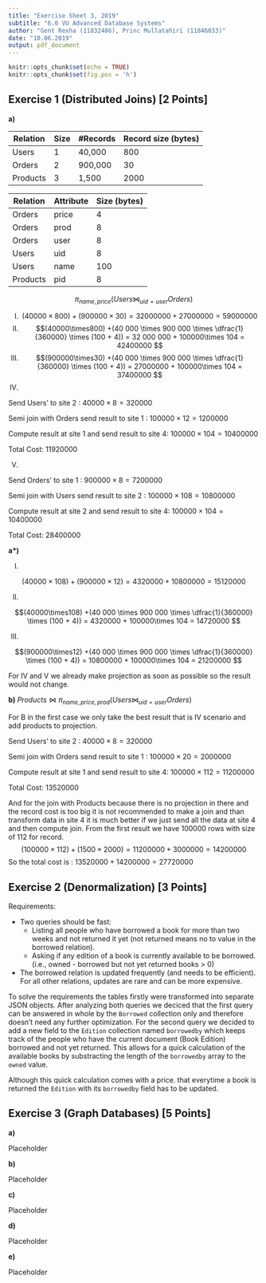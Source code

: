 ```yaml
---
title: "Exercise Sheet 3, 2019"
subtitle: "6.0 VU Advanced Database Systems"
author: "Gent Rexha (11832486), Princ Mullatahiri (11846033)"
date: "10.06.2019"
output: pdf_document
---
```


```r
knitr::opts_chunk$set(echo = TRUE)
knitr::opts_chunk$set(fig.pos = 'h')
```

## Exercise 1 (Distributed Joins) [2 Points]

**a)**


| Relation | Size | #Records | Record size (bytes) |
|----------|------|----------|---------------------|
| Users    | 1    | 40,000   | 800                 |
| Orders   | 2    | 900,000  | 30                  |
| Products | 3    | 1,500    | 2000                |

| Relation | Attribute | Size (bytes) |
|----------|-----------|--------------|
| Orders | price | 4 |
| Orders | prod | 8 |
| Orders | user | 8 |
| Users | uid | 8 |
| Users | name | 100 |
| Products | pid | 8 |

$$\pi_{name,price}(Users \bowtie_{uid = user} Orders)$$

I.
$$(40000\times800) +(900000\times30) = 32 000 000 + 27 000 000 = 59 000 000 $$
II.
$$(40000\times800) +(40 000 \times 900 000 \times \dfrac{1}{360000} \times (100 + 4)) = 32 000 000 + 100000\times 104 = 42400000 $$
III.
$$(900000\times30) +(40 000 \times 900 000 \times \dfrac{1}{360000} \times (100 + 4)) = 27000000 + 100000\times 104 = 37400000 $$
IV.

Send Users' to site 2 : $40000\times8 = 320000$

Semi join with Orders send result to site 1 : $100000 \times 12 = 1200000$

Compute result at site 1 and send result to site 4: $100000\times 104 = 10400000$

Total Cost: $11920000$

V.

Send Orders' to site 1 : $900000\times8 = 7200000$

Semi join with Users send result to site 2 : $100000 \times 108 = 10800000$

Compute result at site 2 and send result to site 4: $100000\times 104 = 10400000$

Total Cost: $28400000$




**a\*)** 

I.

$$(40000\times108) +(900000\times12) = 4320000 + 10800000 = 15120000 $$

II.

$$(40000\times108) +(40 000 \times 900 000 \times \dfrac{1}{360000} \times (100 + 4)) = 4320000 + 100000\times 104 = 14720000 $$

III.

$$(900000\times12) +(40 000 \times 900 000 \times \dfrac{1}{360000} \times (100 + 4)) = 10800000 + 100000\times 104 = 21200000 $$

For IV and V we already make projection as soon as possible so the result would not change.

**b)** 
$Products \bowtie \pi_{name,price,prod}(Users \bowtie_{uid = user} Orders)$

For B in the first case we only take the best result that is IV scenario and add products to projection.

Send Users' to site 2 : $40000\times8 = 320000$

Semi join with Orders send result to site 1 : $100000 \times 20 = 2000000$

Compute result at site 1 and send result to site 4: $100000\times 112 = 11200000$

Total Cost: $13520000$

And for the join with Products because there is no projection in there and the record cost is too big it is not recommended to make a join and than transform data in site 4 it is much better if we just send all the data at site 4 and then compute join. From the first result we have 100000 rows with size of 112 for record.
$$(100000\times112) + (1500\times2000) = 11200000 + 3000000 = 14200000$$
So the total cost is : $13520000 + 14200000 = 27720000$


## Exercise 2 (Denormalization) [3 Points]

Requirements:

- Two queries should be fast:
  - Listing all people who have borrowed a book for more than two weeks and not returned it yet (not returned means no to value in the borrowed relation).
  - Asking if any edition of a book is currently available to be borrowed. (i.e., owned - borrowed but not yet returned books > 0)
- The borrowed relation is updated frequently (and needs to be efficient). For all other relations, updates are rare and can be more expensive.

To solve the requirements the tables firstly were transformed into separate JSON objects. After analyzing both queries we deciced that the first query can be answered in whole by the `Borrowed` collection only and therefore doesn't need any further optimization. For the second query we decided to add a new field to the `Edition` collection named `borrowedby` which keeps track of the people who have the current document (Book Edition) borrowed and not yet returned. This allows for a quick calculation of the available books by substracting the length of the `borrowedby` array to the `owned` value.

Although this quick calculation comes with a price. that everytime a book is returned the `Edition` with its `borrowedby` field has to be updated.

## Exercise 3 (Graph Databases) [5 Points]

**a)** 

Placeholder

**b)** 

Placeholder

**c)** 

Placeholder

**d)** 

Placeholder

**e)** 

Placeholder